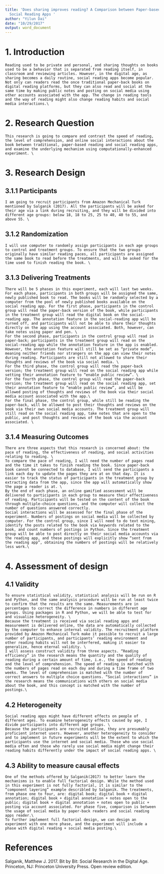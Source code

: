 ```yaml
---
title: 'Does sharing improves reading? A Comparison between Paper-based Reading and
  Social Reading Apps '
author: "Yilun Dai"
date: "10/29/2017"
output: word_document
---
```


# 1.	Introduction

    Reading used to be private and personal, and sharing thoughts on books used to be a behavior that is separated from reading itself, in classroom and reviewing articles. However, in the digital age, as sharing becomes a daily routine, social reading apps become popular. Not only can readers read the once traditional paper-back books on digital reading platforms, but they can also read and social at the same time by making public notes and posting on social media using other accounts associated with the app. The change in reading tools and the way of reading might also change reading habits and social media interactions.\
    
# 2.	Research Question
    
    This research is going to compare and contrast the speed of reading, the level of comprehension, and online social interactions about the book between traditional, paper-based reading and social reading apps, and examine the underlying mechanism using computationally-enhanced experiment. \
    
# 3.	Research Design

## 3.1.1 Participants 
    
    I am going to recruit participants from Amazon Mechanical Turk mentioned by Salganik (2017). All the participants will be asked for their age via a link during recruiting, and they will be divided into different age groups: below 18, 18 to 25, 25 to 40, 40 to 55, and above 55. \
    
## 3.1.2 Randomization

    I will use computer to randomly assign participants in each age groups to control and treatment groups. To ensure that the two groups originally have similar reading paces, all participants are assigned the same book to read before the treatments, and will be asked for the time used to finish reading the book. \
    
## 3.1.3 Delivering Treatments

    There will be 5 phases in this experiment, each will last two weeks. For each phase, participants in both groups will be assigned the same, newly published book to read. The books will be randomly selected by a computer from the pool of newly published books available on the social reading app. For the first phase, participants in the control group will read the paper-back version of the book, while participants in the treatment group will read the digital book on the social-reading app. The annotation feature in the social-reading app will be turned off, and participants will not be able to share their thoughts directly on the app using the account associated. Both, however, can take notes using paper and pen. \
    For the second phase, participants in the control group will read in paper-back; participants in the treatment group will read on the social-reading app while the annotation feature in the app is enabled. However, the annotation feature will still be set as “private mode”, meaning neither friends nor strangers on the app can view their notes during reading. Participants are still not allowed to share their thoughts and reviews of the book via social media. \
    For the third phase, the control group will read the paper-back version; the treatment group will read on the social reading app while setting their annotation feature to “enable public review”. \
    For the fourth phase, the control group will read the paper-back version; the treatment group will read on the social reading app, set their annotation feature to “enable public review”, and will be allowed posting of thoughts and reviews of the book via their social media account associated with the app.\
    For the final phase, the control group, while still be reading the paper-back, will be allowed to post their thoughts and reviews on the book via their own social media accounts. The treatment group will still read on the social reading app, take notes that are open to the public, and post thoughts and reviews of the book via the account associated. \
    
## 3.1.4 Measuring Outcomes\

    There are three aspects that this research is concerned about: the pace of reading, the effectiveness of reading, and social activities relating to reading. \
    To compare the pace of reading, I will need the number of pages read and the time it takes to finish reading the book. Since paper-back book cannot be connected to database, I will send the participants a link each day to update the pages they are at on that day. It is easier to track the status of participants in the treatment group by extracting data from the app, since the app will automatically show the page a reader is at. \
    By the end of each phase, an online gamified assessment will be delivered to participants in each group to measure their effectiveness of reading. Participants will be tested on the content of the book through multiple-choice questions, and the computer will collect the number of questions answered correctly. 
    Social interactions will be assessed for the final phase of the experiment. Numbers of postings on social media will be collected by computer. For the control group, since I will need to do text mining, identify the posts related to the book via keywords related to the book, and count numbers of postings in Python. Since the treatment group will be able to post directly on their social media accounts via the reading app, and these postings will explicitly show “sent from the reading app”, obtaining the numbers of postings will be relatively less work.\
    
# 4.	Assessment of design

## 4.1 Validity

    To ensure statistical validity, statistical analysis will be run on R and Python, and the same analysis procedure will be run at least twice to confirm that the results are the same. Measurements are in percentages to correct the difference in numbers in different age groups. Using packages in R and Python, we will be able to test for and visualize heterogeneity. \
    Because the treatment is received via social reading apps and measurement is delivered online, the data are automatically collected by the computer to enhance internal validity. The recruitment platform provided by Amazon Mechanical Turk make it possible to recruit a large number of participants, and participants’ reading environment and other reading habits will not be interfered, making it easier to generalize, hence eternal validity. \
    I will assess construct validity from three aspects. “Reading efficiency” in the research means the quantity and the quality of reading during a certain amount of time, i.e., the speed of reading and the level of comprehension. The speed of reading is matched with the numbers of pages read on each day and during a time frame of two weeks. The level of comprehension is matched with the number of correct answers to multiple choice questions. “Social interactions” in the research means the communications with others on social media about the book, and this concept is matched with the number of postings.\ 
    
## 4.2 Heterogeneity

    Social reading apps might have different effects on people of different ages. To examine heterogeneity effects caused by age, I divide participants into different age groups. \
    Because the participants are recruited online, they are presumably proficient internet users. However, another heterogeneity to consider and to implement in future experiments will be the extent to which the participants use the internet and social media. Those who use social media often and those who rarely use social media might change their reading habits differently under the impact of social reading apps. \
    
## 4.3 Ability to measure causal effects

    One of the methods offered by Salganik(2017) to better learn the mechanisms is to enable full factorial design. While the method used in this experiment is not fully factorial, it is similar to the “component layering” example describled by Salganik. The treatments, from phase one to four, are: digital book; digital book + digital annotation; digital book + digital annotation + notes open to the public; digital book + digital annotation + notes open to public + posting via account associated. For phase five, comparison is between the usage of social media by paper-back readers and social reading apps reader.\
    To further implement full factorial design, we can design an experiment with one more phase, and the experiment will include a phase with digital reading + social media posting.\
    
<div class="pagebreak"></div>

# References\

Salganik, Matthew J. 2017. Bit by Bit: Social Research in the Digital Age. Princeton, NJ: Princeton University Press. Open review edition.

